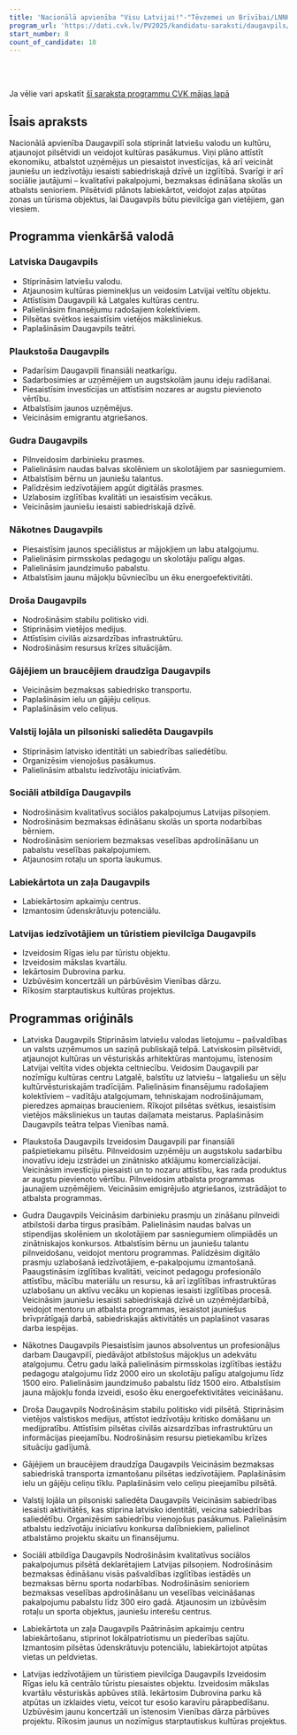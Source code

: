 ```yaml
---
title: 'Nacionālā apvienība "Visu Latvijai!"-"Tēvzemei un Brīvībai/LNNK"'
program_url: 'https://dati.cvk.lv/PV2025/kandidatu-saraksti/daugavpils/nacionala-apvieniba-visu-latvijai-tevzemei-un-brivibailnnk'
start_number: 8
count_of_candidate: 18
---
```



<Badge text="Latviska vide" variant="note" size="small" /> <Badge text="Ekonomiskā attīstība" variant="note" size="small" /> <Badge text="Izglītības kvalitāte" variant="note" size="small" /> <Badge text="Sociālais atbalsts" variant="note" size="small" /> <Badge text="Pilsētvides labiekārtošana" variant="note" size="small" />

<br/><br/> 

<Card title='Šis ir mākslīga intelekta ģenerēts apraksts' icon='starlight'>
    Ja vēlie vari apskatīt <a href={frontmatter.program_url} target='_blank'>šī saraksta programmu CVK mājas lapā</a>
    </Card>

## Īsais apraksts

Nacionālā apvienība Daugavpilī sola stiprināt latviešu valodu un kultūru, atjaunojot pilsētvidi un veidojot kultūras pasākumus. Viņi plāno attīstīt ekonomiku, atbalstot uzņēmējus un piesaistot investīcijas, kā arī veicināt jauniešu un iedzīvotāju iesaisti sabiedriskajā dzīvē un izglītībā. Svarīgi ir arī sociālie jautājumi – kvalitatīvi pakalpojumi, bezmaksas ēdināšana skolās un atbalsts senioriem. Pilsētvidi plānots labiekārtot, veidojot zaļas atpūtas zonas un tūrisma objektus, lai Daugavpils būtu pievilcīga gan vietējiem, gan viesiem.

## Programma vienkāršā valodā

### Latviska Daugavpils
*   Stiprināsim latviešu valodu.
*   Atjaunosim kultūras pieminekļus un veidosim Latvijai veltītu objektu.
*   Attīstīsim Daugavpili kā Latgales kultūras centru.
*   Palielināsim finansējumu radošajiem kolektīviem.
*   Pilsētas svētkos iesaistīsim vietējos māksliniekus.
*   Paplašināsim Daugavpils teātri.

### Plaukstoša Daugavpils
*   Padarīsim Daugavpili finansiāli neatkarīgu.
*   Sadarbosimies ar uzņēmējiem un augstskolām jaunu ideju radīšanai.
*   Piesaistīsim investīcijas un attīstīsim nozares ar augstu pievienoto vērtību.
*   Atbalstīsim jaunos uzņēmējus.
*   Veicināsim emigrantu atgriešanos.

### Gudra Daugavpils
*   Pilnveidosim darbinieku prasmes.
*   Palielināsim naudas balvas skolēniem un skolotājiem par sasniegumiem.
*   Atbalstīsim bērnu un jauniešu talantus.
*   Palīdzēsim iedzīvotājiem apgūt digitālās prasmes.
*   Uzlabosim izglītības kvalitāti un iesaistīsim vecākus.
*   Veicināsim jauniešu iesaisti sabiedriskajā dzīvē.

### Nākotnes Daugavpils
*   Piesaistīsim jaunos speciālistus ar mājokļiem un labu atalgojumu.
*   Palielināsim pirmsskolas pedagogu un skolotāju palīgu algas.
*   Palielināsim jaundzimušo pabalstu.
*   Atbalstīsim jaunu mājokļu būvniecību un ēku energoefektivitāti.

### Droša Daugavpils
*   Nodrošināsim stabilu politisko vidi.
*   Stiprināsim vietējos medijus.
*   Attīstīsim civilās aizsardzības infrastruktūru.
*   Nodrošināsim resursus krīzes situācijām.

### Gājējiem un braucējiem draudzīga Daugavpils
*   Veicināsim bezmaksas sabiedrisko transportu.
*   Paplašināsim ielu un gājēju celiņus.
*   Paplašināsim velo celiņus.

### Valstij lojāla un pilsoniski saliedēta Daugavpils
*   Stiprināsim latvisko identitāti un sabiedrības saliedētību.
*   Organizēsim vienojošus pasākumus.
*   Palielināsim atbalstu iedzīvotāju iniciatīvām.

### Sociāli atbildīga Daugavpils
*   Nodrošināsim kvalitatīvus sociālos pakalpojumus Latvijas pilsoņiem.
*   Nodrošināsim bezmaksas ēdināšanu skolās un sporta nodarbības bērniem.
*   Nodrošināsim senioriem bezmaksas veselības apdrošināšanu un pabalstu veselības pakalpojumiem.
*   Atjaunosim rotaļu un sporta laukumus.

### Labiekārtota un zaļa Daugavpils
*   Labiekārtosim apkaimju centrus.
*   Izmantosim ūdenskrātuvju potenciālu.

### Latvijas iedzīvotājiem un tūristiem pievilcīga Daugavpils
*   Izveidosim Rīgas ielu par tūristu objektu.
*   Izveidosim mākslas kvartālu.
*   Iekārtosim Dubrovina parku.
*   Uzbūvēsim koncertzāli un pārbūvēsim Vienības dārzu.
*   Rīkosim starptautiskus kultūras projektus.

## Programmas oriģināls

- Latviska Daugavpils
Stiprināsim latviešu valodas lietojumu – pašvaldības un valsts uzņēmumos un saziņā publiskajā telpā.
Latviskosim pilsētvidi, atjaunojot kultūras un vēsturiskās arhitektūras mantojumu, īstenosim Latvijai veltīta vides objekta celtniecību.
Veidosim Daugavpili par nozīmīgu kultūras centru Latgalē, balstītu uz latviešu – latgaliešu un sēļu kultūrvēsturiskajām tradīcijām.
Palielināsim finansējumu radošajiem kolektīviem – vadītāju atalgojumam, tehniskajam nodrošinājumam, pieredzes apmaiņas braucieniem.
Rīkojot pilsētas svētkus, iesaistīsim vietējos māksliniekus un tautas daiļamata meistarus.
Paplašināsim Daugavpils teātra telpas Vienības namā.

- Plaukstoša Daugavpils
Izveidosim Daugavpili par finansiāli pašpietiekamu pilsētu.
Pilnveidosim uzņēmēju un augstskolu sadarbību inovatīvu ideju izstrādei un zinātnisko atklājumu komercializācijai.
Veicināsim investīciju piesaisti un to nozaru attīstību, kas rada produktus ar augstu pievienoto vērtību.
Pilnveidosim atbalsta programmas jaunajiem uzņēmējiem.
Veicināsim emigrējušo atgriešanos, izstrādājot to atbalsta programmas.

- Gudra Daugavpils
Veicināsim darbinieku prasmju un zināšanu pilnveidi atbilstoši darba tirgus prasībām.
Palielināsim naudas balvas un stipendijas skolēniem un skolotājiem par sasniegumiem olimpiādēs un zinātniskajos konkursos.
Atbalstīsim bērnu un jauniešu talantu pilnveidošanu, veidojot mentoru programmas.
Palīdzēsim digitālo prasmju uzlabošanā iedzīvotājiem, e-pakalpojumu izmantošanā.
Paaugstināsim izglītības kvalitāti, veicinot pedagogu profesionālo attīstību, mācību materiālu un resursu, kā arī izglītības infrastruktūras uzlabošanu un aktīvu vecāku un kopienas iesaisti izglītības procesā.
Veicināsim jauniešu iesaisti sabiedriskajā dzīvē un uzņēmējdarbībā, veidojot mentoru un atbalsta programmas, iesaistot jauniešus brīvprātīgajā darbā, sabiedriskajās aktivitātēs un paplašinot vasaras darba iespējas.

- Nākotnes Daugavpils
Piesaistīsim jaunos absolventus un profesionāļus darbam Daugavpilī, piedāvājot atbilstošus mājokļus un adekvātu atalgojumu.
Četru gadu laikā palielināsim pirmsskolas izglītības iestāžu pedagogu atalgojumu līdz 2000 eiro un skolotāju palīgu atalgojumu līdz 1500 eiro.
Palielināsim jaundzimušo pabalstu līdz 1500 eiro.
Atbalstīsim jauna mājokļu fonda izveidi, esošo ēku energoefektivitātes veicināšanu.

- Droša Daugavpils
Nodrošināsim stabilu politisko vidi pilsētā.
Stiprināsim vietējos valstiskos medijus, attīstot iedzīvotāju kritisko domāšanu un medijpratību.
Attīstīsim pilsētas civilās aizsardzības infrastruktūru un informācijas pieejamību.
Nodrošināsim resursu pietiekamību krīzes situāciju gadījumā.

- Gājējiem un braucējiem draudzīga Daugavpils
Veicināsim bezmaksas sabiedriskā transporta izmantošanu pilsētas iedzīvotājiem.
Paplašināsim ielu un gājēju celiņu tīklu.
Paplašināsim velo celiņu pieejamību pilsētā.

- Valstij lojāla un pilsoniski saliedēta Daugavpils
Veicināsim sabiedrības iesaisti aktivitātēs, kas stiprina latvisko identitāti, veicina sabiedrības saliedētību.
Organizēsim sabiedrību vienojošus pasākumus.
Palielināsim atbalstu iedzīvotāju iniciatīvu konkursa dalībniekiem, palielinot atbalstāmo projektu skaitu un finansējumu.

- Sociāli atbildīga Daugavpils
Nodrošināsim kvalitatīvus sociālos pakalpojumus pilsētā deklarētajiem Latvijas pilsoņiem.
Nodrošināsim bezmaksas ēdināšanu visās pašvaldības izglītības iestādēs un bezmaksas bērnu sporta nodarbības.
Nodrošināsim senioriem bezmaksas veselības apdrošināšanu un veselības veicināšanas pakalpojumu pabalstu līdz 300 eiro gadā.
Atjaunosim un izbūvēsim rotaļu un sporta objektus, jauniešu interešu centrus.

- Labiekārtota un zaļa Daugavpils
Paātrināsim apkaimju centru labiekārtošanu, stiprinot lokālpatriotismu un piederības sajūtu.
Izmantosim pilsētas ūdenskrātuvju potenciālu, labiekārtojot atpūtas vietas un peldvietas.

- Latvijas iedzīvotājiem un tūristiem pievilcīga Daugavpils
Izveidosim Rīgas ielu kā centrālo tūristu piesaistes objektu.
Izveidosim mākslas kvartālu vēsturiskās apbūves stilā.
Iekārtosim Dubrovina parku kā atpūtas un izklaides vietu, veicot tur esošo karavīru pārapbedīšanu.
Uzbūvēsim jaunu koncertzāli un īstenosim Vienības dārza pārbūves projektu.
Rīkosim jaunus un nozīmīgus starptautiskus kultūras projektus.
